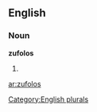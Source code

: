 ==English==

===Noun===
'''zufolos'''

# {{plural of|[[zufolo]]}}

[[Category:English plurals]]

[[ar:zufolos]]